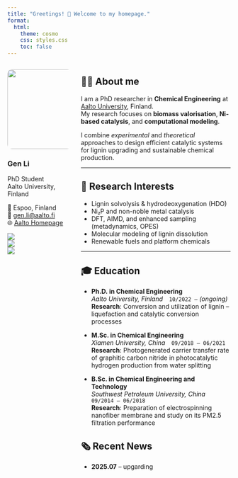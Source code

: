 ```yaml
---
title: "Greetings! 👋 Welcome to my homepage."
format:
  html:
    theme: cosmo
    css: styles.css
    toc: false
---
```


:::: {.columns}

::: {.column width="30%"}

![](images/avatar.jpg){width=180px style="border-radius: 10px;"}

### Gen Li  
PhD Student  
Aalto University, Finland  

📍 Espoo, Finland  
📧 [gen.li@aalto.fi](mailto:gen.li@aalto.fi)  
🌐 [Aalto Homepage](https://www.aalto.fi)  

[![](https://img.shields.io/badge/GitHub-genli--aalto-black?logo=github)](https://github.com/genli-aalto)  
[![](https://img.shields.io/badge/CV-PDF-blue?logo=readthedocs)](cv.pdf)  
[![](https://img.shields.io/badge/Google%20Scholar-Profile-blue)](#)

:::

::: {.column width="70%"}

## 🧑‍🔬 About me

I am a PhD researcher in **Chemical Engineering** at [Aalto University](https://www.aalto.fi), Finland.  
My research focuses on **biomass valorisation**, **Ni-based catalysis**, and **computational modeling**.

I combine *experimental* and *theoretical* approaches to design efficient catalytic systems for lignin upgrading and sustainable chemical production.

---

## 🔬 Research Interests

- Lignin solvolysis & hydrodeoxygenation (HDO)
- Ni₂P and non-noble metal catalysis
- DFT, AIMD, and enhanced sampling (metadynamics, OPES)
- Molecular modeling of lignin dissolution
- Renewable fuels and platform chemicals

---

## 🎓 Education

- **Ph.D. in Chemical Engineering**  
  *Aalto University, Finland* `10/2022 –` *(ongoing)*  
  **Research**: Conversion and utilization of lignin – liquefaction and catalytic conversion processes

- **M.Sc. in Chemical Engineering**  
  *Xiamen University, China* `09/2018 – 06/2021`  
  **Research**: Photogenerated carrier transfer rate of graphitic carbon nitride in photocatalytic hydrogen production from water splitting

- **B.Sc. in Chemical Engineering and Technology**  
  *Southwest Petroleum University, China* `09/2014 – 06/2018`  
  **Research**: Preparation of electrospinning nanofiber membrane and study on its PM2.5 filtration performance



## 🗞️ Recent News

- **2025.07** – upgarding 


:::

::::
